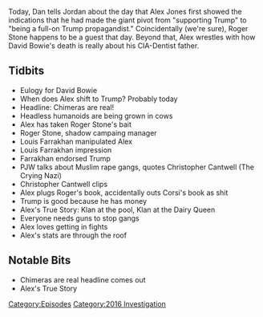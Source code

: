 {{Episode
    | title           = January 11, 2016
    | caption         = [https://knowledgefight.libsyn.com/knowledge-fight-jan-11-2016 Listen to this episode on Libsyn]
    | episodeNumber   = 101
    | length          = 01:11:35
    | airDate         = November 13, 2017
    | coverageDate    = November 11, 2016
    | episodeType     = [[:Category:2016 Investigation|2016 Investigation]]
    | appearance      = [[David Bowie]], [[Roger Stone]], [[Louis Farrakhan]], [[Christopher Cantwell]]
    | beverage        = Ripit! 3-way
    | oocDrop         = Nico, I need your help. I'm out of control
    | previousEpisode = [[100: January 6-7, 2016]]
    | nextEpisode     = [[102: Alex On Russian Media]]
}}

{{Stub}}

Today, Dan tells Jordan about the day that Alex Jones first showed the indications that he had made the giant pivot from "supporting Trump" to "being a full-on Trump propagandist." Coincidentally (we're sure), Roger Stone happens to be a guest that day. Beyond that, Alex wrestles with how David Bowie's death is really about his CIA-Dentist father.

==Tidbits==

*Eulogy for David Bowie
*When does Alex shift to Trump? Probably today
*Headline: Chimeras are real!
*Headless humanoids are being grown in cows
*Alex has taken Roger Stone's bait
*Roger Stone, shadow campaing manager
*Louis Farrakhan manipulated Alex
*Louis Farrakhan impression
*Farrakhan endorsed Trump
*PJW talks about Muslim rape gangs, quotes Christopher Cantwell (The Crying Nazi)
*Christopher Cantwell clips
*Alex plugs Roger's book, accidentally outs Corsi's book as shit
*Trump is good because he has money
*Alex's True Story: Klan at the pool, Klan at the Dairy Queen
*Everyone needs guns to stop gangs
*Alex loves getting in fights
*Alex's stats are through the roof

==Notable Bits==

*Chimeras are real headline comes out
*Alex's True Story

[[Category:Episodes]]
[[Category:2016 Investigation]]
